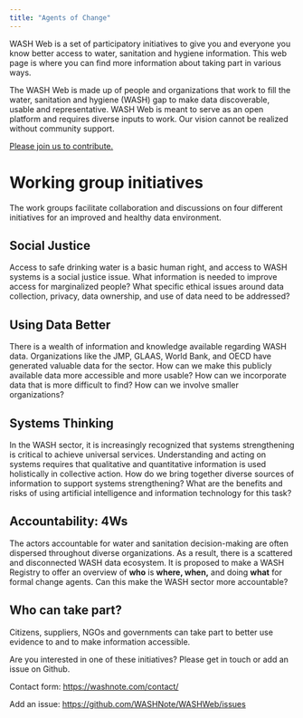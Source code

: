 ```yaml
---
title: "Agents of Change"
---
```


WASH Web is a set of participatory initiatives to give you and everyone you know better access to water, sanitation and hygiene information. This web page is where you can find more information about taking part in various ways.

The WASH Web is made up of people and organizations that work to fill the water, sanitation and hygiene (WASH) gap to make data discoverable, usable and representative. WASH Web is meant to serve as an open platform and requires diverse inputs to work. Our vision cannot be realized without community support.

[Please join us to contribute.](#join)

# Working group initiatives

The work groups facilitate collaboration and discussions on four different initiatives for an improved and healthy data environment.

## Social Justice

Access to safe drinking water is a basic human right, and access to WASH systems is a social justice issue. What information is needed to improve access for marginalized people? What specific ethical issues around data collection, privacy, data ownership, and use of data need to be addressed?

## Using Data Better

There is a wealth of information and knowledge available regarding WASH data. Organizations like the JMP, GLAAS, World Bank, and OECD have generated valuable data for the sector. How can we make this publicly available data more accessible and more usable? How can we incorporate data that is more difficult to find? How can we involve smaller organizations?

## Systems Thinking

In the WASH sector, it is increasingly recognized that systems strengthening is critical to achieve universal services. Understanding and acting on systems requires that qualitative and quantitative information is used holistically in collective action. How do we bring together diverse sources of information to support systems strengthening? What are the benefits and risks of using artificial intelligence and information technology for this task?

## Accountability: 4Ws

The actors accountable for water and sanitation decision-making are often dispersed throughout diverse organizations. As a result, there is a scattered and disconnected WASH data ecosystem. It is proposed to make a WASH Registry to offer an overview of **who** is **where, when,** and doing **what** for formal change agents. Can this make the WASH sector more accountable?

## Who can take part? {#join}

Citizens, suppliers, NGOs and governments can take part to better use evidence to and to make information accessible.

Are you interested in one of these initiatives? Please get in touch or add an issue on Github.

Contact form: <https://washnote.com/contact/>

Add an issue: <https://github.com/WASHNote/WASHWeb/issues>
